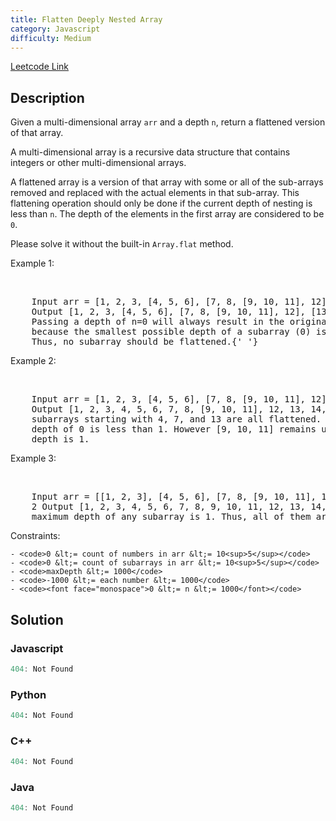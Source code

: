 ```yaml
---
title: Flatten Deeply Nested Array
category: Javascript
difficulty: Medium
---
```


<Callout>

[Leetcode Link](https://leetcode.com/problems/flatten-deeply-nested-array)

</Callout>

## Description

Given a multi-dimensional array <code>arr</code> and a depth <code>n</code>, return a flattened version of that array.

A multi-dimensional array is a recursive data structure that contains integers or other multi-dimensional arrays.

A flattened array is a version of that array with some or all of the sub-arrays removed and replaced with the actual elements in that sub-array. This flattening operation should only be done if the current depth of nesting is less than <code>n</code>. The depth of the elements in the first array are considered to be <code>0</code>.

Please solve it without the built-in <code>Array.flat</code> method.

Example 1:

<br />

<pre className="overflow-x-auto">
	Input arr = [1, 2, 3, [4, 5, 6], [7, 8, [9, 10, 11], 12], [13, 14, 15]] n = 0
	Output [1, 2, 3, [4, 5, 6], [7, 8, [9, 10, 11], 12], [13, 14, 15]] Explanation
	Passing a depth of n=0 will always result in the original array. This is
	because the smallest possible depth of a subarray (0) is not less than n=0.
	Thus, no subarray should be flattened.{' '}
</pre>

Example 2:

<br />

<pre className="overflow-x-auto">
	Input arr = [1, 2, 3, [4, 5, 6], [7, 8, [9, 10, 11], 12], [13, 14, 15]] n = 1
	Output [1, 2, 3, 4, 5, 6, 7, 8, [9, 10, 11], 12, 13, 14, 15] Explanation The
	subarrays starting with 4, 7, and 13 are all flattened. This is because their
	depth of 0 is less than 1. However [9, 10, 11] remains unflattened because its
	depth is 1.
</pre>

Example 3:

<br />

<pre className="overflow-x-auto">
	Input arr = [[1, 2, 3], [4, 5, 6], [7, 8, [9, 10, 11], 12], [13, 14, 15]] n =
	2 Output [1, 2, 3, 4, 5, 6, 7, 8, 9, 10, 11, 12, 13, 14, 15] Explanation The
	maximum depth of any subarray is 1. Thus, all of them are flattened.
</pre>

Constraints:

    - <code>0 &lt;= count of numbers in arr &lt;= 10<sup>5</sup></code>
    - <code>0 &lt;= count of subarrays in arr &lt;= 10<sup>5</sup></code>
    - <code>maxDepth &lt;= 1000</code>
    - <code>-1000 &lt;= each number &lt;= 1000</code>
    - <code><font face="monospace">0 &lt;= n &lt;= 1000</font></code>

## Solution

### Javascript

```javascript
404: Not Found
```

### Python

```python
404: Not Found
```

### C++

```cpp
404: Not Found
```

### Java

```java
404: Not Found
```
